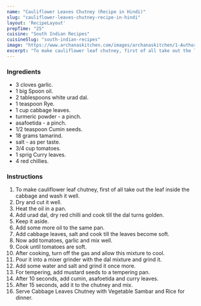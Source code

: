 ---
name: "Cauliflower Leaves Chutney (Recipe in Hindi)"
slug: "cauliflower-leaves-chutney-recipe-in-hindi"
layout: 'RecipeLayout'
prepTime: "25"
cuisine: "South Indian Recipes"
cuisineSlug: "south-indian-recipes"
image: "https://www.archanaskitchen.com/images/archanaskitchen/1-Author/anu.mallajosyula-gmail.com/Cauliflower_leaf_chutney_recipe_edited_1.jpg"
excerpt: "To make cauliflower leaf chutney, first of all take out the leaf inside the cabbage and wash it well"
---

### Ingredients

-  3 cloves garlic.
-  1 big Spoon oil.
-  2 tablespoons white urad dal.
-  1 teaspoon Rye.
- 1 cup cabbage leaves.
-  turmeric powder - a pinch.
-  asafoetida - a pinch.
-  1/2 teaspoon Cumin seeds.
-  18 grams tamarind.
-  salt - as per taste.
-  3/4 cup tomatoes.
-  1 sprig Curry leaves.
-  4 red chillies.

### Instructions

1. To make cauliflower leaf chutney, first of all take out the leaf inside the cabbage and wash it well.
1. Dry and cut it well.
1. Heat the oil in a pan.
1. Add urad dal, dry red chilli and cook till the dal turns golden.
1. Keep it aside.
1. Add some more oil to the same pan.
1. Add cabbage leaves, salt and cook till the leaves become soft.
1. Now add tomatoes, garlic and mix well.
1. Cook until tomatoes are soft.
1. After cooking, turn off the gas and allow this mixture to cool.
1. Pour it into a mixer grinder with the dal mixture and grind it.
1. Add some water and salt and grind it once more.
1. For tempering, add mustard seeds to a tempering pan.
1. After 10 seconds, add cumin, asafoetida and curry leaves.
1. After 15 seconds, add it to the chutney and mix.
1. Serve Cabbage Leaves Chutney with Vegetable Sambar and Rice for dinner.
